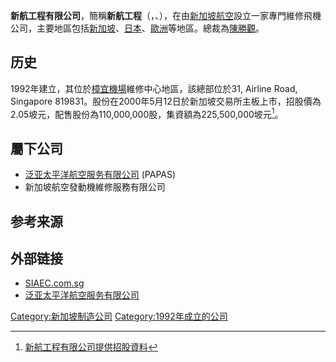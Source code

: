 {{expert|time=2020-05-10T01:02:49+00:00}}
{{refimprove|time=2020-05-10T01:02:49+00:00}}
'''新航工程有限公司'''，簡稱'''新航工程'''（'''{{lang-en|SIA Engineering Company Limited}}'''，{{sgx|S59}}、{{otcbb|SEGSY}}），在由[[新加坡航空|新加坡航空]]設立一家專門維修飛機公司，主要地區包括[[新加坡|新加坡]]、[[日本|日本]]、[[歐洲|歐洲]]等地區。總裁為[[陳勝觀|陳勝觀]]。

==历史==
1992年建立，其位於[[樟宜機場|樟宜機場]]維修中心地區，該總部位於31, Airline Road, Singapore 819831。股份在2000年5月12日於新加坡交易所主板上市，招股價為2.05坡元，配售股份為110,000,000股，集資額為225,500,000坡元<ref>[http://info.sgx.com/webipo.nsf/IPOAttachmentsName/SIA%20ENGINEERING%20CO%20LTD/$File/siaecasprinted.pdf 新航工程有限公司提供招股資料]{{Dead link|date=2018年6月 |bot=InternetArchiveBot |fix-attempted=no }}</ref>。
==屬下公司==
*[[泛亚太平洋航空服务公司|泛亚太平洋航空服务有限公司]] (PAPAS)
*新加坡航空發動機維修服務有限公司

==参考来源==
{{reflist}}

==外部链接==
*[http://www.siaec.com.sg SIAEC.com.sg] {{Wayback|url=http://www.siaec.com.sg/ |date=20210125095536 }}
*[http://www.siaec.com.sg 泛亚太平洋航空服务有限公司] {{Wayback|url=http://www.siaec.com.sg/ |date=20210125095536 }}

[[Category:新加坡制造公司|Category:新加坡制造公司]]
[[Category:1992年成立的公司|Category:1992年成立的公司]]